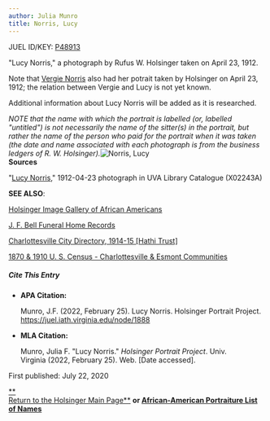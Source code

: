 ```yaml
---
author: Julia Munro
title: Norris, Lucy
---
```

JUEL ID/KEY: [P48913](http://juel.iath.virginia.edu/public_person?person=48913 "P48913")

"Lucy Norris," a photograph by Rufus W. Holsinger taken on April 23, 1912.

Note that [Vergie Norris](http://juel.iath.virginia.edu/node/1889 "Norris, Vergie") also had her potrait taken by Holsinger on April 23, 1912; the relation between Vergie and Lucy is not yet known.

Additional information about Lucy Norris will be added as it is researched. 

_NOTE that the name with which the portrait is labelled (or, labelled "untitled") is not necessarily the name of the sitter(s) in the portrait, but rather the name of the person who paid for the portrait when it was taken (the date and name associated with each photograph is from the business ledgers of R. W. Holsinger)._![Norris, Lucy](https://iiif.lib.virginia.edu/iiif/uva-lib:1042020/full/1000,1337/0/default.jpg "Norris, Lucy")   
**Sources**

"[Lucy Norris](https://search.lib.virginia.edu/catalog/uva-lib:1042020#?c=0&m=0&s=0&cv=0&xywh=-841%2C-1%2C3857%2C2860 "Lucy Norris")," 1912-04-23 photograph in UVA Library Catalogue (X02243A) 

**SEE ALSO**:

[Holsinger Image Gallery of African Americans](http://rwholsingerphotos.org/images.php "Holsinger Image Gallery of African Americans")

[J. F. Bell Funeral Home Records](http://www2.vcdh.virginia.edu/afam/raceandplace/perl_scripts/funeral_search.html "J. F. Bell Funeral Home Database")

[Charlottesville City Directory, 1914-15 \[Hathi Trust\]](https://catalog.hathitrust.org/Record/101954103 "Charlottesville City Directory, 1914-15") 

[1870 & 1910 U. S. Census - Charlottesville & Esmont Communities](http://www2.vcdh.virginia.edu/afam/raceandplace/census/search_both.html "1870 & 1910 U. S. Census: Charlottesville and Esmont Communities")

##### **Cite This Entry**

*   **APA Citation:**
    
    Munro, J.F. (2022, February 25). Lucy Norris. Holsinger Portrait Project. https://juel.iath.virginia.edu/node/1888
    
*   **MLA Citation:**
    
    Munro, Julia F. "Lucy Norris." _Holsinger Portrait Project_. Univ. Virginia (2022, February 25). Web. \[Date accessed\].
    

First published: July 22, 2020

[**  
Return to the Holsinger Main Page**](http://juel.iath.virginia.edu/node/980) **or [African-American Portraiture List of Names](http://juel.iath.virginia.edu/node/996)**